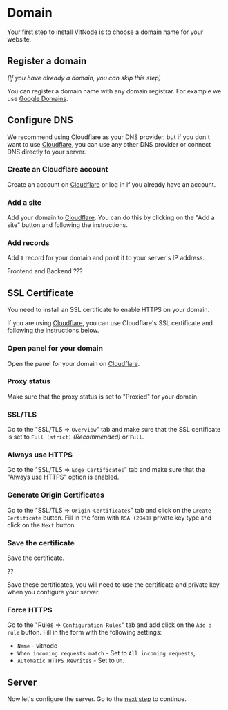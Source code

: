 
# Domain

Your first step to install VitNode is to choose a domain name for your website.

## Register a domain

_(If you have already a domain, you can skip this step)_

You can register a domain name with any domain registrar. For example we use [Google Domains](https://domains.google/).

## Configure DNS

We recommend using Cloudflare as your DNS provider, but if you don't want to use [Cloudflare](https://www.cloudflare.com/), you can use any other DNS provider or connect DNS directly to your server.

<Steps>

### Create an Cloudflare account

Create an account on [Cloudflare](https://www.cloudflare.com/) or log in if you already have an account.

### Add a site

Add your domain to [Cloudflare](https://www.cloudflare.com/). You can do this by clicking on the "Add a site" button and following the instructions.

### Add records

Add `A` record for your domain and point it to your server's IP address.

Frontend and Backend ???

</Steps>

## SSL Certificate

You need to install an SSL certificate to enable HTTPS on your domain.

If you are using [Cloudflare](https://www.cloudflare.com/), you can use Cloudflare's SSL certificate and following the instructions below.

<Steps>

### Open panel for your domain

Open the panel for your domain on [Cloudflare](https://www.cloudflare.com/).

### Proxy status

Make sure that the proxy status is set to "Proxied" for your domain.

### SSL/TLS

Go to the "SSL/TLS => `Overview`" tab and make sure that the SSL certificate is set to `Full (strict)` _(Recommended)_ or `Full`.

### Always use HTTPS

Go to the "SSL/TLS => `Edge Certificates`" tab and make sure that the "Always use HTTPS" option is enabled.

### Generate Origin Certificates

Go to the "SSL/TLS => `Origin Certificates`" tab and click on the `Create Certificate` button. Fill in the form with `RSA (2048)` private key type and click on the `Next` button.

### Save the certificate

Save the certificate.

??

Save these certificates, you will need to use the certificate and private key when you configure your server.

### Force HTTPS

Go to the "Rules => `Configuration Rules`" tab and add click on the `Add a rule` button. Fill in the form with the following settings:

- `Name` - vitnode
- `When incoming requests match` - Set to `All incoming requests`,
- `Automatic HTTPS Rewrites` - Set to `On`.

</Steps>

## Server

Now let's configure the server. Go to the [next step](/setup/server) to continue.
